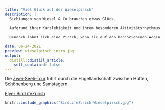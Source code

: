 ```yaml
---
title: "Viel Glück auf der Wieselpirsch"
description: |
  Sichtungen von Wiesel & Co brauchen etwas Glück.
  
  Aufgrund ihrer Kurzlebigkeit und ihrem besonderen Aktivitätsrhythmus sind gezielte Beobachtungen dieser Tierarten schwierig.
  
  Dennoch lohnt sich eine Pirsch, wenn sie auf den beschriebenen Wegen gehen und die Sinne schärfen!
  
date: 06-24-2021
preview: wieselprisch_intro.jpg
output:
  distill::distill_article:
    self_contained: false
---
```


Die [Zwei-Seeli-Tour](https://map.wanderland.ch/?lang=de&p=&route=all&photos=yes&logo=yes&season=summer&resolution=1.01&E=2692342&N=1226467&bgLayer=pk&layers=Wanderland%2CStation&trackId=6665128) führt durch die Hügellandschaft zwischen Hütten, Schönenberg und Samstagern.

[Flyer BirdLifeZürich](BirdLifeZurich-Wieselpirsch.pdf)

```r
knitr::include_graphics("BirdLifeZurich-Wieselpirsch.jpg")
```


